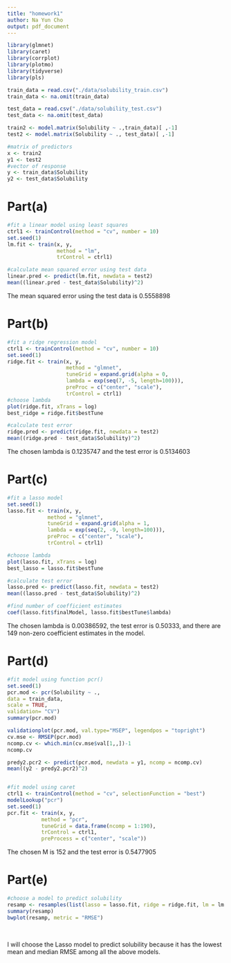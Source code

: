 ```yaml
---
title: "homework1"
author: Na Yun Cho
output: pdf_document
---
```


```r
library(glmnet)
library(caret)
library(corrplot)
library(plotmo)
library(tidyverse)
library(pls)
```

```r
train_data = read.csv("./data/solubility_train.csv")
train_data <- na.omit(train_data)

test_data = read.csv("./data/solubility_test.csv")
test_data <- na.omit(test_data)

train2 <- model.matrix(Solubility ~ .,train_data)[ ,-1]
test2 <- model.matrix(Solubility ~ ., test_data)[ ,-1]

#matrix of predictors
x <- train2
y1 <- test2
#vector of response
y <- train_data$Solubility
y2 <- test_data$Solubility
```

# Part(a)
```r
#fit a linear model using least squares
ctrl1 <- trainControl(method = "cv", number = 10) 
set.seed(1)
lm.fit <- train(x, y,
                method = "lm",
                trControl = ctrl1)

#calculate mean squared error using test data
linear.pred <- predict(lm.fit, newdata = test2) 
mean((linear.pred - test_data$Solubility)^2)
```
The mean squared error using the test data is 0.5558898

# Part(b)
```r
#fit a ridge regression model
ctrl1 <- trainControl(method = "cv", number = 10) 
set.seed(1)
ridge.fit <- train(x, y,
                   method = "glmnet",
                   tuneGrid = expand.grid(alpha = 0,
                   lambda = exp(seq(7, -5, length=100))), 
                   preProc = c("center", "scale"),
                   trControl = ctrl1) 
#choose lambda
plot(ridge.fit, xTrans = log)
best_ridge = ridge.fit$bestTune

#calculate test error
ridge.pred <- predict(ridge.fit, newdata = test2) 
mean((ridge.pred - test_data$Solubility)^2)
```
The chosen lambda is 0.1235747 and the test error is 0.5134603

# Part(c)
```r
#fit a lasso model
set.seed(1)
lasso.fit <- train(x, y,
             method = "glmnet",
             tuneGrid = expand.grid(alpha = 1,
             lambda = exp(seq(2, -9, length=100))),
             preProc = c("center", "scale"),
             trControl = ctrl1) 

#choose lambda
plot(lasso.fit, xTrans = log)
best_lasso = lasso.fit$bestTune

#calculate test error
lasso.pred <- predict(lasso.fit, newdata = test2) 
mean((lasso.pred - test_data$Solubility)^2)

#find number of coefficient estimates
coef(lasso.fit$finalModel, lasso.fit$bestTune$lambda)
```
The chosen lambda is 0.00386592, the test error is 0.50333, and there are 149 non-zero coefficient estimates in the model. 

# Part(d)
```r
#fit model using function pcr()
set.seed(1)
pcr.mod <- pcr(Solubility ~ .,
data = train_data,
scale = TRUE,
validation= "CV")
summary(pcr.mod)

validationplot(pcr.mod, val.type="MSEP", legendpos = "topright")
cv.mse <- RMSEP(pcr.mod)
ncomp.cv <- which.min(cv.mse$val[1,,])-1 
ncomp.cv

predy2.pcr2 <- predict(pcr.mod, newdata = y1, ncomp = ncomp.cv) 
mean((y2 - predy2.pcr2)^2)


#fit model using caret 
ctrl1 <- trainControl(method = "cv", selectionFunction = "best") 
modelLookup("pcr")
set.seed(1)
pcr.fit <- train(x, y,
           method = "pcr",
           tuneGrid = data.frame(ncomp = 1:190), 
           trControl = ctrl1,
           preProcess = c("center", "scale"))
```
The chosen M is 152 and the test error is 0.5477905

# Part(e)
```r
#choose a model to predict solubility
resamp <- resamples(list(lasso = lasso.fit, ridge = ridge.fit, lm = lm.fit, pcr = pcr.fit))
summary(resamp)
bwplot(resamp, metric = "RMSE")
```
<br/>  

I will choose the Lasso model to predict solubility because it has the lowest mean and median RMSE among all the above models. 





